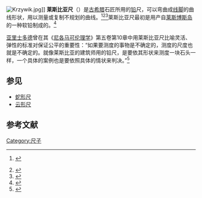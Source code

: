 [[File:Krzywik.jpg|thumb]]]]
'''莱斯比亚尺'''（{{lang-en|Lesbian rule}}）是[[古希腊|古希腊]]石匠所用的[[铅|铅]]尺，可以弯曲成[[线脚|线脚]]的曲线形状，用以测量或复制不规划的曲线。<ref name=oed>{{OED|lesbian, adj. and n. }} {{subscription}}</ref><ref>{{cite book |last=Loughlin |first=Gerard |year=2007 |url=https://books.google.com/books?id=1tR6D1nhzwAC&pg=PR13&lpg=PR13&dq=lesbian+rule+lead+curve&source=bl&ots=YJknkqGxSs&sig=gJyuDl8ld5Ou6Adg7JubGIjrxrk&hl=en&sa=X&ei=MakzT5mHGc-xrAfv4syaDA&redir_esc=y#v=onepage&q=lesbian%20rule%20lead%20curve&f=false |title=Queer Theology: Rethinking the Western Body |publisher=Blackwell }}</ref><ref>{{Cite book |last1=Magee |first1=Maggie |last2=Miller |first2=Diana C. |title=Lesbian Lives: Psyschoanalytic Narratives Old and New |publisher=[[Routledge|Routledge]] |year=1997 |page=36 }}</ref>莱斯比亚尺最初是用产自[[莱斯博斯岛|莱斯博斯岛]]的一种软铅制成的。<ref>{{cite web |url=http://www.etymonline.com/index.php?term=lesbian |title=The Online Etymological Dictionary |accessdate=29 August 2015 |archive-date=2008-04-30 |archive-url=https://web.archive.org/web/20080430141341/http://www.etymonline.com/index.php?term=lesbian |dead-url=no }}</ref>

[[亚里士多德|亚里士多德]]曾在其《[[尼各马可伦理学|尼各马可伦理学]]》第五卷第10章中用莱斯比亚尺比喻灵活、弹性的标准对保证公平的重要性：“如果要测度的事物是不确定的，测度的尺度也就是不确定的。就像莱斯比亚的建筑师用的铅尺，是要依其形状来测度一块石头一样，一个具体的案例也是要依照具体的情状来判决。”<ref>{{cite book|title=《尼各马可伦理学》|author=亚里士多德|translator=[[廖申白|廖申白]]|pages=161|publisher=[[商务印书馆|商务印书馆]]|year=2003}}</ref>

== 参见 ==
* [[蛇形尺|蛇形尺]]
* [[云形尺|云形尺]]

== 参考文献 ==
{{reflist}}

{{測量和校準工具}}

[[Category:尺子|Category:尺子]]